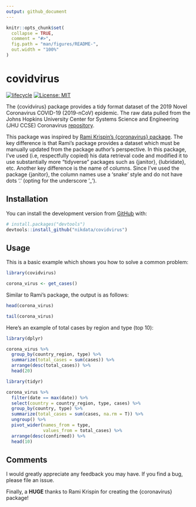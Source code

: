 ```yaml
---
output: github_document
---
```


<!-- README.md is generated from README.Rmd. Please edit that file -->

```r
knitr::opts_chunk$set(
  collapse = TRUE,
  comment = "#>",
  fig.path = "man/figures/README-",
  out.width = "100%"
)
```

# covidvirus

<!-- badges: start -->
[![lifecycle](https://img.shields.io/badge/lifecycle-experimental-orange.svg)](https://www.tidyverse.org/lifecycle/#experimental)
[![License: MIT](https://img.shields.io/badge/License-MIT-blue.svg)](https://opensource.org/licenses/MIT)
<!-- badges: end -->

The {covidvirus} package provides a tidy format dataset of the 2019 Novel Coronavirus COVID-19 (2019-nCoV) epidemic. The raw data pulled from the Johns Hopkins University Center for Systems Science and Engineering (JHU CCSE) Coronavirus [repository](https://github.com/CSSEGISandData/COVID-19).

This package was inspired by [Rami Krispin's {coronavirus} package](https://github.com/RamiKrispin/coronavirus). The key difference is that Rami's package provides a dataset which must be manually updated from the package author's perspective. In this package, I've used (i.e, respectfully copied) his data retrieval code and modified it to use substantially more "tidyverse" packages such as {janitor}, {lubridate}, etc. Another key difference is the name of columns. Since I've used the package {janitor}, the column names use a 'snake' style and do not have dots '.' (opting for the underscore '_').

## Installation

You can install the development version from [GitHub](https://github.com/) with:

``` r
# install.packages("devtools")
devtools::install_github("nikdata/covidvirus")
```
## Usage

This is a basic example which shows you how to solve a common problem:

```r
library(covidvirus)

corona_virus <- get_cases()

```

Similar to Rami's package, the output is as follows:

```r
head(corona_virus)
```
```r
tail(corona_virus)
```

Here's an example of total cases by region and type (top 10):

```r
library(dplyr)

corona_virus %>%
  group_by(country_region, type) %>%
  summarize(total_cases = sum(cases)) %>%
  arrange(desc(total_cases)) %>%
  head(20)
```


```r
library(tidyr)

corona_virus %>% 
  filter(date == max(date)) %>%
  select(country = country_region, type, cases) %>%
  group_by(country, type) %>%
  summarize(total_cases = sum(cases, na.rm = T)) %>%
  ungroup() %>%
  pivot_wider(names_from = type,
              values_from = total_cases) %>%
  arrange(desc(confirmed)) %>%
  head(10)
```

## Comments

I would greatly appreciate any feedback you may have. If you find a bug, please file an issue.

Finally, a **HUGE** thanks to Rami Krispin for creating the {coronavirus} package!
